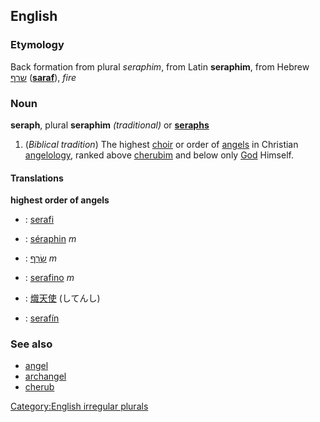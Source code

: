 ==English==
===Etymology===
Back formation from plural ''seraphim'', from Latin '''seraphim''', from Hebrew [[שרף]] ('''[[saraf]]'''), ''fire''

===Noun===
'''seraph''', plural '''seraphim''' ''(traditional)'' or '''[[seraphs]]'''

# (''Biblical tradition'') The highest [[choir]] or order of [[angel]]s in Christian [[angelology]], ranked above [[cherub]]im and below only [[God]] Himself.

====Translations====
'''highest order of angels'''
{{top}}
*{{fi}}: [[serafi]]
*{{fr}}: [[séraphin]] ''m''
*{{he}}: [[שרף|שָׂרָף]] ''m''
{{mid}}
*{{it}}: [[serafino]] ''m''
*{{ja}}: [[熾天使]] (してんし)
*{{es}}: [[serafín]]
{{bottom}}

===See also===
*[[angel]]
*[[archangel]]
*[[cherub]]

[[Category:English irregular plurals]]